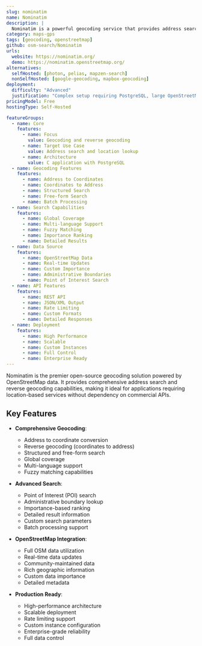 ```yaml
---
slug: nominatim
name: Nominatim
description: |
  Nominatim is a powerful geocoding service that provides address search and reverse geocoding using OpenStreetMap data. It converts addresses to coordinates and coordinates back to addresses.
category: maps-gps
tags: [geocoding, openstreetmap]
github: osm-search/Nominatim
urls:
  website: https://nominatim.org/
  demo: https://nominatim.openstreetmap.org/
alternatives:
  selfHosted: [photon, pelias, mapzen-search]
  nonSelfHosted: [google-geocoding, mapbox-geocoding]
deployment:
  difficulty: "Advanced"
  justification: "Complex setup requiring PostgreSQL, large OpenStreetMap data import, and significant system resources."
pricingModel: Free
hostingType: Self-Hosted

featureGroups:
  - name: Core
    features:
      - name: Focus
        value: Geocoding and reverse geocoding
      - name: Target Use Case
        value: Address search and location lookup
      - name: Architecture
        value: C application with PostgreSQL
  - name: Geocoding Features
    features:
      - name: Address to Coordinates
      - name: Coordinates to Address
      - name: Structured Search
      - name: Free-form Search
      - name: Batch Processing
  - name: Search Capabilities
    features:
      - name: Global Coverage
      - name: Multi-language Support
      - name: Fuzzy Matching
      - name: Importance Ranking
      - name: Detailed Results
  - name: Data Source
    features:
      - name: OpenStreetMap Data
      - name: Real-time Updates
      - name: Custom Importance
      - name: Administrative Boundaries
      - name: Point of Interest Search
  - name: API Features
    features:
      - name: REST API
      - name: JSON/XML Output
      - name: Rate Limiting
      - name: Custom Formats
      - name: Detailed Responses
  - name: Deployment
    features:
      - name: High Performance
      - name: Scalable
      - name: Custom Instances
      - name: Full Control
      - name: Enterprise Ready
---
```


Nominatim is the premier open-source geocoding solution powered by OpenStreetMap data. It provides comprehensive address search and reverse geocoding capabilities, making it ideal for applications requiring location-based services without dependency on commercial APIs.

## Key Features

- **Comprehensive Geocoding**:

  - Address to coordinate conversion
  - Reverse geocoding (coordinates to address)
  - Structured and free-form search
  - Global coverage
  - Multi-language support
  - Fuzzy matching capabilities

- **Advanced Search**:

  - Point of Interest (POI) search
  - Administrative boundary lookup
  - Importance-based ranking
  - Detailed result information
  - Custom search parameters
  - Batch processing support

- **OpenStreetMap Integration**:

  - Full OSM data utilization
  - Real-time data updates
  - Community-maintained data
  - Rich geographic information
  - Custom data importance
  - Detailed metadata

- **Production Ready**:
  - High-performance architecture
  - Scalable deployment
  - Rate limiting support
  - Custom instance configuration
  - Enterprise-grade reliability
  - Full data control
